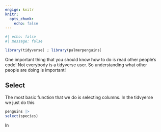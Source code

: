 ```yaml
---
engige: knitr 
knitr: 
  opts_chunk: 
    echo: false 
---
```


```r
#| echo: false
#| message: false

library(tidyverse) ; library(palmerpenguins)

```

One important thing that you should know how to do is read other people's code! Not everybody is a tidyverse user. So understanding what other people are doing is important! 


## Select 

The most basic function that we do is selecting columns. In the tidvyerse we just do this 


```r

penguins |>
select(species)

```



In 